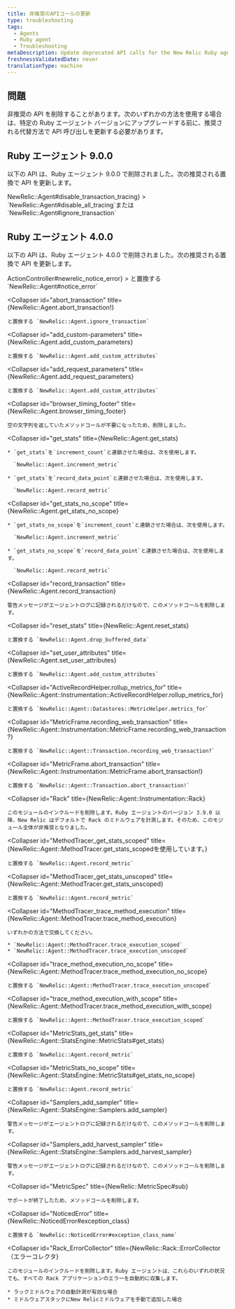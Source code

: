 ```yaml
---
title: 非推奨のAPIコールの更新
type: troubleshooting
tags:
  - Agents
  - Ruby agent
  - Troubleshooting
metaDescription: Update deprecated API calls for the New Relic Ruby agent.
freshnessValidatedDate: never
translationType: machine
---
```


## 問題

非推奨の API を削除することがあります。次のいずれかの方法を使用する場合は、特定の Ruby エージェント バージョンにアップグレードする前に、推奨される代替方法で API 呼び出しを更新する必要があります。

## Ruby エージェント 9.0.0

以下の API は、Ruby エージェント 9.0.0 で削除されました。次の推奨される置換で API を更新します。

<CollapserGroup>
  <Collapser
    id="disable_transaction_tracing"
    title={<InlineCode>NewRelic::Agent#disable_transaction_tracing</InlineCode>}
  >
    `NewRelic::Agent#disable_all_tracing`または `NewRelic::Agent#ignore_transaction`
  </Collapser>
</CollapserGroup>

## Ruby エージェント 4.0.0

以下の API は、Ruby エージェント 4.0.0 で削除されました。次の推奨される置換で API を更新します。

<CollapserGroup>
  <Collapser
    id="newrelic_notice_error"
    title={<InlineCode>ActionController#newrelic_notice_error</InlineCode>}
  >
    と置換する `NewRelic::Agent#notice_error`
  </Collapser>

  <Collapser
    id="abort_transaction"
    title={<InlineCode>NewRelic::Agent.abort_transaction!</InlineCode>}
  >
    と置換する `NewRelic::Agent.ignore_transaction`
  </Collapser>

  <Collapser
    id="add_custom-parameters"
    title={<InlineCode>NewRelic::Agent.add_custom_parameters</InlineCode>}
  >
    と置換する `NewRelic::Agent.add_custom_attributes`
  </Collapser>

  <Collapser
    id="add_request_parameters"
    title={<InlineCode>NewRelic::Agent.add_request_parameters</InlineCode>}
  >
    と置換する `NewRelic::Agent.add_custom_attributes`
  </Collapser>

  <Collapser
    id="browser_timing_footer"
    title={<InlineCode>NewRelic::Agent.browser_timing_footer</InlineCode>}
  >
    空の文字列を返していたメソッドコールが不要になったため、削除しました。
  </Collapser>

  <Collapser
    id="get_stats"
    title={<InlineCode>NewRelic::Agent.get_stats</InlineCode>}
  >
    * `get_stats`を`increment_count`と連鎖させた場合は、次を使用します。

      `NewRelic::Agent.increment_metric`

    * `get_stats`を`record_data_point`と連鎖させた場合は、次を使用します。

      `NewRelic::Agent.record_metric`
  </Collapser>

  <Collapser
    id="get_stats_no_scope"
    title={<InlineCode>NewRelic::Agent.get_stats_no_scope</InlineCode>}
  >
    * `get_stats_no_scope`を`increment_count`と連鎖させた場合は、次を使用します。

      `NewRelic::Agent.increment_metric`

    * `get_stats_no_scope`を`record_data_point`と連鎖させた場合は、次を使用します。

      `NewRelic::Agent.record_metric`
  </Collapser>

  <Collapser
    id="record_transaction"
    title={<InlineCode>NewRelic::Agent.record_transaction</InlineCode>}
  >
    警告メッセージがエージェントログに記録されるだけなので、このメソッドコールを削除します。
  </Collapser>

  <Collapser
    id="reset_stats"
    title={<InlineCode>NewRelic::Agent.reset_stats</InlineCode>}
  >
    と置換する `NewRelic::Agent.drop_buffered_data`
  </Collapser>

  <Collapser
    id="set_user_attributes"
    title={<InlineCode>NewRelic::Agent.set_user_attributes</InlineCode>}
  >
    と置換する `NewRelic::Agent.add_custom_attributes`
  </Collapser>

  <Collapser
    id="ActiveRecordHelper.rollup_metrics_for"
    title={<InlineCode>NewRelic::Agent::Instrumentation::ActiveRecordHelper.rollup_metrics_for</InlineCode>}
  >
    と置換する `NewRelic::Agent::Datastores::MetricHelper.metrics_for`
  </Collapser>

  <Collapser
    id="MetricFrame.recording_web_transaction"
    title={<InlineCode>NewRelic::Agent::Instrumentation::MetricFrame.recording_web_transaction?</InlineCode>}
  >
    と置換する `NewRelic::Agent::Transaction.recording_web_transaction?`
  </Collapser>

  <Collapser
    id="MetricFrame.abort_transaction"
    title={<InlineCode>NewRelic::Agent::Instrumentation::MetricFrame.abort_transaction!</InlineCode>}
  >
    と置換する `NewRelic::Agent::Transaction.abort_transaction!`
  </Collapser>

  <Collapser
    id="Rack"
    title={<InlineCode>NewRelic::Agent::Instrumentation::Rack</InlineCode>}
  >
    このモジュールのインクルードを削除します。Ruby エージェントのバージョン 3.9.0 以降、New Relic はデフォルトで Rack のミドルウェアを計測します。そのため、このモジュール全体が非推奨となりました。
  </Collapser>

  <Collapser
    id="MethodTracer_get_stats_scoped"
    title={<InlineCode>NewRelic::Agent::MethodTracer.get_stats_scopedを使用しています。</InlineCode>}
  >
    と置換する `NewRelic::Agent.record_metric`
  </Collapser>

  <Collapser
    id="MethodTracer_get_stats_unscoped"
    title={<InlineCode>NewRelic::Agent::MethodTracer.get_stats_unscoped</InlineCode>}
  >
    と置換する `NewRelic::Agent.record_metric`
  </Collapser>

  <Collapser
    id="MethodTracer_trace_method_execution"
    title={<InlineCode>NewRelic::Agent::MethodTracer.trace_method_execution</InlineCode>}
  >
    いずれかの方法で交換してください。

    * `NewRelic::Agent::MethodTracer.trace_execution_scoped`
    * `NewRelic::Agent::MethodTracer.trace_execution_unscoped`
  </Collapser>

  <Collapser
    id="trace_method_execution_no_scope"
    title={<InlineCode>NewRelic::Agent::MethodTracer.trace_method_execution_no_scope</InlineCode>}
  >
    と置換する `NewRelic::Agent::MethodTracer.trace_execution_unscoped`
  </Collapser>

  <Collapser
    id="trace_method_execution_with_scope"
    title={<InlineCode>NewRelic::Agent::MethodTracer.trace_method_execution_with_scope</InlineCode>}
  >
    と置換する `NewRelic::Agent::MethodTracer.trace_execution_scoped`
  </Collapser>

  <Collapser
    id="MetricStats_get_stats"
    title={<InlineCode>NewRelic::Agent::StatsEngine::MetricStats#get_stats</InlineCode>}
  >
    と置換する `NewRelic::Agent.record_metric`
  </Collapser>

  <Collapser
    id="MetricStats_no_scope"
    title={<InlineCode>NewRelic::Agent::StatsEngine::MetricStats#get_stats_no_scope</InlineCode>}
  >
    と置換する `NewRelic::Agent.record_metric`
  </Collapser>

  <Collapser
    id="Samplers_add_sampler"
    title={<InlineCode>NewRelic::Agent::StatsEngine::Samplers.add_sampler</InlineCode>}
  >
    警告メッセージがエージェントログに記録されるだけなので、このメソッドコールを削除します。
  </Collapser>

  <Collapser
    id="Samplers_add_harvest_sampler"
    title={<InlineCode>NewRelic::Agent::StatsEngine::Samplers.add_harvest_sampler</InlineCode>}
  >
    警告メッセージがエージェントログに記録されるだけなので、このメソッドコールを削除します。
  </Collapser>

  <Collapser
    id="MetricSpec"
    title={<InlineCode>NewRelic::MetricSpec#sub</InlineCode>}
  >
    サポートが終了したため、メソッドコールを削除します。
  </Collapser>

  <Collapser
    id="NoticedError"
    title={<InlineCode>NewRelic::NoticedError#exception_class</InlineCode>}
  >
    と置換する `NewRelic::NoticedError#exception_class_name`
  </Collapser>

  <Collapser
    id="Rack_ErrorCollector"
    title={<InlineCode>NewRelic::Rack::ErrorCollector（エラーコレクタ</InlineCode>}
  >
    このモジュールのインクルードを削除します。Ruby エージェントは、これらのいずれの状況でも、すべての Rack アプリケーションのエラーを自動的に収集します。

    * ラックミドルウェアの自動計測が有効な場合
    * ミドルウェアスタックにNew Relicミドルウェアを手動で追加した場合
  </Collapser>
</CollapserGroup>

